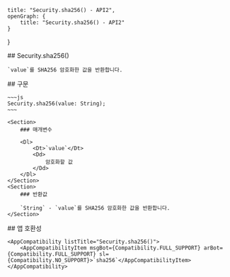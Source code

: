 
    title: "Security.sha256() - API2",
    openGraph: {
        title: "Security.sha256() - API2"
    }
}

<Section>
    ## Security.sha256()

    `value`를 SHA256 암호화한 값을 반환합니다.
</Section>
<Section>
    ## 구문

    ~~~js
    Security.sha256(value: String);
    ~~~

    <Section>
        ### 매개변수

        <Dl>
            <Dt>`value`</Dt>
            <Dd>
                암호화할 값
            </Dd>
        </Dl>
    </Section>
    <Section>
        ### 반환값

        `String` - `value`를 SHA256 암호화한 값을 반환합니다.
    </Section>
</Section>
<Section>
    ## 앱 호환성

    <AppCompatibility listTitle="Security.sha256()">
        <AppCompatibilityItem msgBot={Compatibility.FULL_SUPPORT} arBot={Compatibility.FULL_SUPPORT} sl={Compatibility.NO_SUPPORT}>`sha256`</AppCompatibilityItem>
    </AppCompatibility>
</Section>